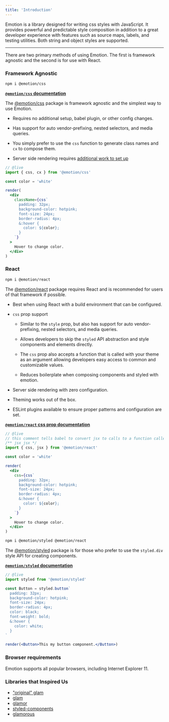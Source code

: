 ```yaml
---
title: 'Introduction'
---
```


Emotion is a library designed for writing css styles with JavaScript. It provides powerful and predictable style composition in addition to a great developer experience with features such as source maps, labels, and testing utilities. Both string and object styles are supported.

---

There are two primary methods of using Emotion. The first is framework agnostic and the second is for use with React.

### Framework Agnostic

```bash
npm i @emotion/css
```

**[`@emotion/css` documentation](https://emotion.sh/docs/@emotion/css)**

The [@emotion/css](https://www.npmjs.com/package/@emotion/css) package is framework agnostic and the simplest way to use Emotion.

- Requires no additional setup, babel plugin, or other config changes.

- Has support for auto vendor-prefixing, nested selectors, and media queries.

- You simply prefer to use the `css` function to generate class names and `cx` to compose them.

- Server side rendering requires [additional work to set up](/docs/ssr.mdx#api)

```jsx
// @live
import { css, cx } from '@emotion/css'

const color = 'white'

render(
  <div
    className={css`
      padding: 32px;
      background-color: hotpink;
      font-size: 24px;
      border-radius: 4px;
      &:hover {
        color: ${color};
      }
    `}
  >
    Hover to change color.
  </div>
)
```

### React

```bash
npm i @emotion/react
```

The [@emotion/react](https://www.npmjs.com/package/@emotion/react) package requires React and is recommended for users of that framework if possible.

- Best when using React with a build environment that can be configured.

- `css` prop support

  - Similar to the `style` prop, but also has support for auto vendor-prefixing, nested selectors, and media queries.

  - Allows developers to skip the `styled` API abstraction and style components and elements directly.

  - The `css` prop also accepts a function that is called with your theme as an argument allowing developers easy access to common and customizable values.

  - Reduces boilerplate when composing components and styled with emotion.

- Server side rendering with zero configuration.

- Theming works out of the box.

- ESLint plugins available to ensure proper patterns and configuration are set.

**[`@emotion/react` css prop documentation](/docs/css-prop.mdx)**

```jsx
// @live
// this comment tells babel to convert jsx to calls to a function called jsx instead of React.createElement
/** jsx jsx */
import { css, jsx } from '@emotion/react'

const color = 'white'

render(
  <div
    css={css`
      padding: 32px;
      background-color: hotpink;
      font-size: 24px;
      border-radius: 4px;
      &:hover {
        color: ${color};
      }
    `}
  >
    Hover to change color.
  </div>
)
```

```bash
npm i @emotion/styled @emotion/react
```

The [@emotion/styled](https://www.npmjs.com/package/@emotion/styled) package is for those who prefer to use the `styled.div` style API for creating components.

**[`@emotion/styled` documentation](/docs/styled.mdx)**

```jsx
// @live
import styled from '@emotion/styled'

const Button = styled.button`
  padding: 32px;
  background-color: hotpink;
  font-size: 24px;
  border-radius: 4px;
  color: black;
  font-weight: bold;
  &:hover {
    color: white;
  }
`

render(<Button>This my button component.</Button>)
```

### Browser requirements

Emotion supports all popular browsers, including Internet Explorer 11.

### Libraries that Inspired Us

- ["original" glam](https://github.com/threepointone/glam/tree/e9bca3950f12503246ed7fccad5cf13e5e9c86e3)
- [glam](https://github.com/threepointone/glam)
- [glamor](https://github.com/threepointone/glamor)
- [styled-components](https://www.styled-components.com/)
- [glamorous](https://glamorous.rocks)

